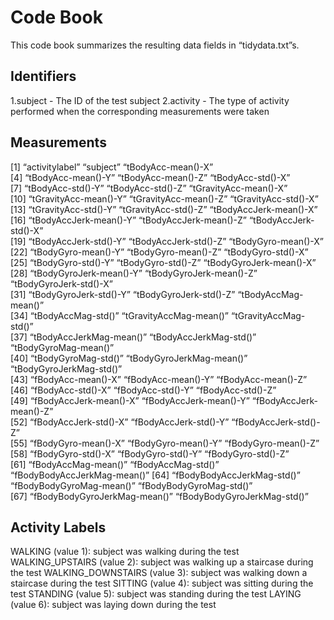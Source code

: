 # Code Book

This code book summarizes the resulting data fields in "tidydata.txt"s.

## Identifiers

1.subject - The ID of the test subject
2.activity - The type of activity performed when the corresponding measurements were taken

## Measurements

[1] "activitylabel"               "subject"                     "tBodyAcc-mean()-X"          
 [4] "tBodyAcc-mean()-Y"           "tBodyAcc-mean()-Z"           "tBodyAcc-std()-X"           
 [7] "tBodyAcc-std()-Y"            "tBodyAcc-std()-Z"            "tGravityAcc-mean()-X"       
[10] "tGravityAcc-mean()-Y"        "tGravityAcc-mean()-Z"        "tGravityAcc-std()-X"        
[13] "tGravityAcc-std()-Y"         "tGravityAcc-std()-Z"         "tBodyAccJerk-mean()-X"      
[16] "tBodyAccJerk-mean()-Y"       "tBodyAccJerk-mean()-Z"       "tBodyAccJerk-std()-X"       
[19] "tBodyAccJerk-std()-Y"        "tBodyAccJerk-std()-Z"        "tBodyGyro-mean()-X"         
[22] "tBodyGyro-mean()-Y"          "tBodyGyro-mean()-Z"          "tBodyGyro-std()-X"          
[25] "tBodyGyro-std()-Y"           "tBodyGyro-std()-Z"           "tBodyGyroJerk-mean()-X"     
[28] "tBodyGyroJerk-mean()-Y"      "tBodyGyroJerk-mean()-Z"      "tBodyGyroJerk-std()-X"      
[31] "tBodyGyroJerk-std()-Y"       "tBodyGyroJerk-std()-Z"       "tBodyAccMag-mean()"         
[34] "tBodyAccMag-std()"           "tGravityAccMag-mean()"       "tGravityAccMag-std()"       
[37] "tBodyAccJerkMag-mean()"      "tBodyAccJerkMag-std()"       "tBodyGyroMag-mean()"        
[40] "tBodyGyroMag-std()"          "tBodyGyroJerkMag-mean()"     "tBodyGyroJerkMag-std()"     
[43] "fBodyAcc-mean()-X"           "fBodyAcc-mean()-Y"           "fBodyAcc-mean()-Z"          
[46] "fBodyAcc-std()-X"            "fBodyAcc-std()-Y"            "fBodyAcc-std()-Z"           
[49] "fBodyAccJerk-mean()-X"       "fBodyAccJerk-mean()-Y"       "fBodyAccJerk-mean()-Z"      
[52] "fBodyAccJerk-std()-X"        "fBodyAccJerk-std()-Y"        "fBodyAccJerk-std()-Z"       
[55] "fBodyGyro-mean()-X"          "fBodyGyro-mean()-Y"          "fBodyGyro-mean()-Z"         
[58] "fBodyGyro-std()-X"           "fBodyGyro-std()-Y"           "fBodyGyro-std()-Z"          
[61] "fBodyAccMag-mean()"          "fBodyAccMag-std()"           "fBodyBodyAccJerkMag-mean()" 
[64] "fBodyBodyAccJerkMag-std()"   "fBodyBodyGyroMag-mean()"     "fBodyBodyGyroMag-std()"     
[67] "fBodyBodyGyroJerkMag-mean()" "fBodyBodyGyroJerkMag-std()" 

## Activity Labels

WALKING (value 1): subject was walking during the test
WALKING_UPSTAIRS (value 2): subject was walking up a staircase during the test
WALKING_DOWNSTAIRS (value 3): subject was walking down a staircase during the test
SITTING (value 4): subject was sitting during the test
STANDING (value 5): subject was standing during the test
LAYING (value 6): subject was laying down during the test